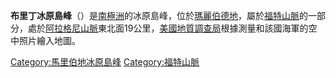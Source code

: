 {{Coord|77|4|S|142|28|W|source:GNIS|display=title}}

'''布里丁冰原島峰'''（{{lang-en|Breeding Nunatak}}）是[[南極洲|南極洲]]的冰原島峰，位於[[瑪麗伯德地|瑪麗伯德地]]，屬於[[福特山脈|福特山脈]]的一部分，處於[[阿拉格尼山脈|阿拉格尼山脈]]東北面19公里，[[美國地質調查局|美國地質調查局]]根據測量和該國海軍的空中照片繪入地圖。

{{DEFAULTSORT:Breeding Nunatak}}
[[Category:馬里伯地冰原島峰|Category:馬里伯地冰原島峰]]
[[Category:福特山脈|Category:福特山脈]]


{{MarieByrdLand-geo-stub}}